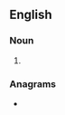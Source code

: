 {{also|cuesports}}

==English==

===Noun===
{{head|en|noun plural form}}

# {{plural of|cue sport|lang=en}}

===Anagrams===
* {{l|en|suspector}}